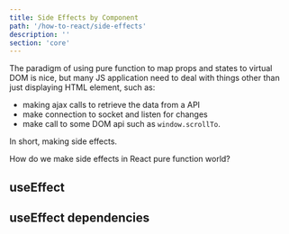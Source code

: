 ```yaml
---
title: Side Effects by Component
path: '/how-to-react/side-effects'
description: ''
section: 'core'
---
```


The paradigm of using pure function to map props and states to virtual DOM is nice, but many JS application need to deal with things other than just displaying HTML element, such as:

- making ajax calls to retrieve the data from a API
- make connection to socket and listen for changes
- make call to some DOM api such as `window.scrollTo`.

In short, making side effects.

How do we make side effects in React pure function world?

## useEffect

## useEffect dependencies
